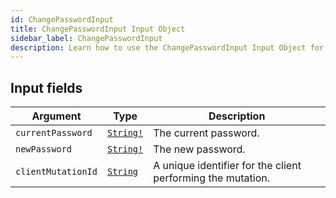 ```yaml
---
id: ChangePasswordInput
title: ChangePasswordInput Input Object
sidebar_label: ChangePasswordInput
description: Learn how to use the ChangePasswordInput Input Object for Prismatic's API.
---
```


## Input fields

| Argument           | Type                                      | Description                                                 |
| ------------------ | ----------------------------------------- | ----------------------------------------------------------- |
| `currentPassword`  | [`String!`](api/schema/scalar/String.mdx) | The current password.                                       |
| `newPassword`      | [`String!`](api/schema/scalar/String.mdx) | The new password.                                           |
| `clientMutationId` | [`String`](api/schema/scalar/String.mdx)  | A unique identifier for the client performing the mutation. |
